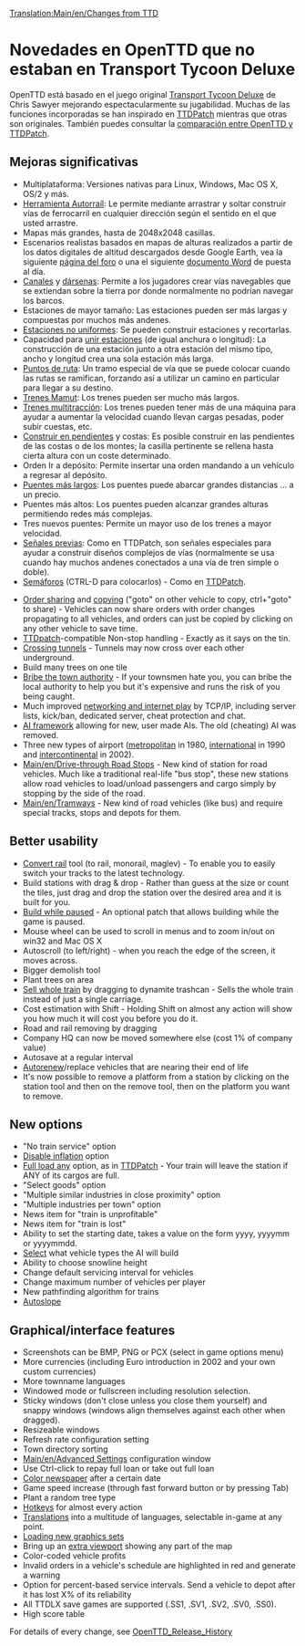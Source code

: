 {{es/Traducción|OpenTTD:Changes from TTD|40}}
[[Translation:Main/en/Changes from TTD]]
=Novedades en OpenTTD que no estaban en Transport Tycoon Deluxe=
OpenTTD está basado en el juego original [[Main/es/Transport Tycoon Deluxe|Transport Tycoon Deluxe]] de Chris Sawyer mejorando espectacularmente su jugabilidad. Muchas de las funciones incorporadas se han inspirado en [http://www.ttdpatch.net/ TTDPatch] mientras que otras son originales. También puedes consultar la [[Main/es/Comparación entre las características de OpenTTD y de TTDPatch|comparación entre OpenTTD y TTDPatch]].

==Mejoras significativas==
* Multiplataforma: Versiones nativas para Linux, Windows, Mac OS X, OS/2 y más.
* [[Main/es/Autorraíl|Herramienta Autorraíl]]: Le permite mediante arrastrar y soltar construir vías de ferrocarril en cualquier dirección según el sentido en el que usted arrastre.
* Mapas más grandes, hasta de 2048x2048 casillas.
* Escenarios realistas basados en mapas de alturas realizados a partir de los datos digitales de altitud descargados desde Google Earth, vea la siguiente [http://www.tt-forums.net/viewtopic.php?f=29&t=27052 página del foro] o una el siguiente [http://www.tt-forums.net/download/file.php?id=92633 documento Word] de puesta al día.
* [[Main/es/Muelles|Canales]] y [[Main/es/Muelles|dársenas]]:  Permite a los jugadores crear vías navegables que se extiendan sobre la tierra por donde normalmente no podrían navegar los barcos.
* Estaciones de mayor tamaño: Las estaciones pueden ser más largas y compuestas por muchos más andenes.
* [[Main/es/Estaciones no uniformes|Estaciones no uniformes]]: Se pueden construir estaciones y recortarlas.
* Capacidad para [[Main/es/Unir estaciones|unir estaciones]] (de igual anchura o longitud): La construcción de una estación junto a otra estación del mismo tipo, ancho y longitud crea una sola estación más larga.
* [[Main/es/Puntos de ruta|Puntos de ruta]]: Un tramo especial de vía que se puede colocar cuando las rutas se ramifican, forzando así a utilizar un camino en particular para llegar a su destino.
* [[Main/es/Trenes Mamut|Trenes Mamut]]:  Los trenes pueden ser mucho más largos.
* [[Main/es/Trenes Multitracción|Trenes multitracción]]: Los trenes pueden tener más de una máquina para ayudar a aumentar la velocidad cuando llevan cargas pesadas, poder subir cuestas, etc.
* [[Main/es/Construir en pendientes|Construir en pendientes]] y costas: Es posible construir en las pendientes de las costas o de los montes; la casilla pertinente se rellena hasta cierta altura con un coste determinado.
* Orden Ir a depósito: Permite insertar una orden mandando a un vehículo a regresar al depósito.
* [[Main/es/Puentes más largos|Puentes más largos]]: Los puentes puede abarcar grandes distancias ... a un precio.
* Puentes más altos: Los puentes pueden alcanzar grandes alturas permitiendo redes más complejas.
* Tres nuevos puentes: Permite un mayor uso de los trenes a mayor velocidad.
* [[Main/en/Señales/Es#Señales previas|Señales previas]]: Como en TTDPatch, son señales especiales para ayudar a construir diseños complejos de vías (normalmente se usa cuando hay muchos andenes conectados a una vía de tren simple o doble).
* [[Main/es/Semáforos|Semáforos]] (CTRL-D para colocarlos) - Como en [http://www.ttdpatch.net/ TTDPatch].

{{es/Pendiente de traducción}}

* [[Main/en/Orders#Shared Orders|Order sharing]] and [[Main/en/Orders#Copying orders|copying]] ("goto" on other vehicle to copy, ctrl+"goto" to share) - Vehicles can now share orders with order changes propagating to all vehicles, and orders can just be copied by clicking on any other vehicle to save time.
* [http://www.ttdpatch.net/ TTDpatch]-compatible Non-stop handling - Exactly as it says on the tin.
* [[Main/en/Crossing tunnels|Crossing tunnels]] - Tunnels may now cross over each other underground.
* Build many trees on one tile
* [[Main/en/Bribe authority|Bribe the town authority]] - If your townsmen hate you, you can bribe the local authority to help you but it's expensive and runs the risk of you being caught.
* Much improved [[Main/en/Multiplayer|networking and internet play]] by TCP/IP, including server lists, kick/ban, dedicated server, cheat protection and chat.
* [[Main/en/AI:Main Page|AI framework]] allowing for new, user made AIs. The old (cheating) AI was removed.
* Three new types of airport ([[Main/en/Airports#Metropolitan airport|metropolitan]] in 1980, [[Main/en/Airports#International airport|international]] in 1990 and [[Main/en/Airports#Intercontinental|intercontinental]] in 2002).
* [[Main/en/Drive-through Road Stops]] - New kind of station for road vehicles. Much like a traditional real-life "bus stop", these new stations allow road vehicles to load/unload passengers and cargo simply by stopping by the side of the road.
* [[Main/en/Tramways]] - New kind of road vehicles (like bus) and require special tracks, stops and depots for them.

==Better usability==

* [[Main/en/Convert rail|Convert rail]] tool (to rail, monorail, maglev) - To enable you to easily switch your tracks to the latest technology.
* Build stations with drag & drop - Rather than guess at the size or count the tiles, just drag and drop the station over the desired area and it is built for you.
* [[Main/en/Build in pause|Build while paused]] - An optional patch that allows building while the game is paused.
* Mouse wheel can be used to scroll in menus and to zoom in/out on win32 and Mac OS X
* Autoscroll (to left/right) - when you reach the edge of the screen, it moves across.
* Bigger demolish tool
* Plant trees on area
* [[Main/en/Sell entire train|Sell whole train]] by dragging to dynamite trashcan - Sells the whole train instead of just a single carriage.
* Cost estimation with Shift - Holding Shift on almost any action will show you how much it will cost you before you do it.
* Road and rail removing by dragging
* Company HQ can now be moved somewhere else (cost 1% of company value)
* Autosave at a regular interval
* [[Main/en/Advanced Settings/Vehicles#Autorenew|Autorenew]]/replace vehicles that are nearing their end of life
* It's now possible to remove a platform from a station by clicking on the station tool and then on the remove tool, then on the platform you want to remove.

==New options==

* "No train service" option
* [[Main/en/Disable inflation|Disable inflation]] option
* [[Main/en/Full load any cargo|Full load any]] option, as in [http://www.ttdpatch.net/ TTDPatch] - Your train will leave the station if ANY of its cargos are full.
* "Select goods" option
* "Multiple similar industries in close proximity" option
* "Multiple industries per town" option
* News item for "train is unprofitable"
* News item for "train is lost"
* Ability to set the starting date, takes a value on the form yyyy, yyyymm or yyyymmdd.
* [[Main/en/Disable AI vehicles|Select]] what vehicle types the AI will build
* Ability to choose snowline height
* Change default servicing interval for vehicles
* Change maximum number of vehicles per player
* New pathfinding algorithm for trains
* [[Main/en/Landscaping#Autoslope|Autoslope]]

==Graphical/interface features==

* Screenshots can be BMP, PNG or PCX (select in game options menu)
* More currencies (including Euro introduction in 2002 and your own custom currencies)
* More townname languages
* Windowed mode or fullscreen including resolution selection.
* Sticky windows (don't close unless you close them yourself) and snappy windows (windows align themselves against each other when dragged).
* Resizeable windows
* Refresh rate configuration setting
* Town directory sorting
* [[Main/en/Advanced Settings]] configuration window
* Use Ctrl-click to repay full loan or take out full loan
* [[Main/en/Coloured newspaper|Color newspaper]] after a certain date
* Game speed increase (through fast forward button or by pressing Tab)
* Plant a random tree type
* [[Main/en/Hotkeys|Hotkeys]] for almost every action
* [[Main/en/Internationalization|Translations]] into a multitude of languages, selectable in-game at any point.
* [[Main/en/NewGRF|Loading new graphics sets]]
* Bring up an [[Main/en/Extra Viewport|extra viewport]] showing any part of the map
* Color-coded vehicle profits
* Invalid orders in a vehicle's schedule are highlighted in red and generate a warning
* Option for percent-based service intervals. Send a vehicle to depot after it has lost X% of its reliability
* All TTDLX save games are supported (.SS1, .SV1, .SV2, .SV0, .SS0). 
* High score table

For details of every change, see [[Main/en/OpenTTD Release History|OpenTTD_Release_History]]